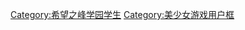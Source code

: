 {{Userbox
  |border-c = #000000
  |border-s = 2
  |id-c     = #FFFFFF
  |id-s     = 9
  |id-fc    = #000000
  |info-c   = #000000
  |info-s   = 10
  |info-fc  = white
  |id       = {{lang|ja|ダン<br>ガン<br>ロンパ}}
  |info     = 這個用户的入学身份是<br>'''[[弹丸论破#用语|{{font|超高-{zh-cn:校;zh-tw:中;}-级的「{{{1|幸运}}}」|color=#FFD700}}]]'''。</br>
  |usercategory = 希望之峰学园学生
  |
}}
<includeonly>[[Category:希望之峰学园学生]]</includeonly><noinclude>
{{Documentation}}
{{DEFAULTSORT:Danganronpa Kibou no Gakuen to Zetsubou no Koukousei}}
[[Category:希望之峰学园学生| ]]
[[Category:美少女游戏用户框]]
</noinclude>